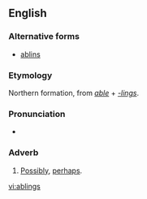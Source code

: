 ==English==

===Alternative forms===
* [[ablins]]

===Etymology===
Northern formation, from ''[[able]]'' + ''[[-lings]]''.

===Pronunciation===
* {{IPA|/ˈeɪblɪnz/}}

===Adverb===
{{en-adv|-}}

# {{British|dialectal}} [[possibly|Possibly]], [[perhaps]].

[[vi:ablings]]
